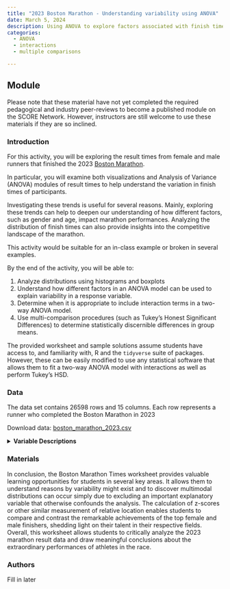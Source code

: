 ```yaml
---
title: "2023 Boston Marathon - Understanding variability using ANOVA"
date: March 5, 2024
description: Using ANOVA to explore factors associated with finish time for runners in the 2023 Boston Marathon
categories:
  - ANOVA
  - interactions
  - multiple comparisons

---
```


## Module

Please note that these material have not yet completed the required pedagogical and industry peer-reviews to become a published module on the SCORE Network. However, instructors are still welcome to use these materials if they are so inclined.

### Introduction

For this activity, you will be exploring the result times from female and male runners that finished the 2023 [Boston Marathon](https://www.baa.org/races/boston-marathon){target="_blank"}. 

In particular, you will examine both visualizations and Analysis of Variance (ANOVA) modules of result times to help understand the variation in finish times of participants.

Investigating these trends is useful for several reasons. Mainly, exploring these trends can help to deepen our understanding of how different factors, such as gender and age, impact marathon performances. Analyzing the distribution of finish times can also provide insights into the competitive landscape of the marathon.

::: {.callout-note collapse="true" title="Activity Length" appearance="minimal"}
This activity would be suitable for an in-class example or broken in several examples.
:::

::: {.callout-note collapse="true" title="Learning Objectives" appearance="minimal"}
By the end of the activity, you will be able to:

1. Analyze distributions using histograms and boxplots
2. Understand how different factors in an ANOVA model can be used to explain variability in a response variable.
3. Determine when it is appropriate to include interaction terms in a two-way ANOVA model.
4. Use multi-comparison procedures (such as Tukey's Honest Significant Differences) to determine statistically discernible differences in group means.
:::

::: {.callout-note collapse="true" title="Methods" appearance="minimal"}



:::

::: {.callout-note collapse="true" title="Technology Requiremens" appearance="minimal"}
The provided worksheet and sample solutions assume students have access to, and familiarity with, R and the `tidyverse` suite of packages. However, these can be easily modified to use any statistical software that allows them to fit a two-way ANOVA model with interactions as well as perform Tukey's HSD.
:::

### Data

The data set contains 26598 rows and 15 columns. Each row represents a runner who completed the Boston Marathon in 2023

Download data: [boston_marathon_2023.csv](boston_marathon_2023.csv)

<details>
<summary><b>Variable Descriptions</b></summary>

| Variable | Description |
|----|----------------------------|
| age_group | age group of the runner |
| place_overall | finishing place of the runner out of all runners |
| place_gender | finishing place of runner among the same gender |
| place_division | finishing place of runner among runners of the same gender and age group |
| name | name of runner |
| gender | gender of runner |
| team | team the runner is affiliated with |
| bib_number | bib number of runner |
| half_time | half marathon time of runner |
| finish_net | finishing time timed from when they cross the starting gate |
| finish_gun | finishing time of runner timed from when the starter gun is fired |
| age_group | age group of the runner |
| half_time_sec | half marathon time in seconds |
| finish_net_sec | net finish in seconds |
| finish_gun_sec | gun finish in seconds |
| finish_net_minutes | net finish in minutes |



**Data Source**

[Boston Athletic Association](https://www.baa.org){target="_blank"}

</details>

### Materials

<!--
[Class handout](boston_marathon_anova_worksheet.docx)

[Class handout - with solutions](boston_marathon_anova_worksheet-key.docx)
-->

::: {.callout-note collapse="true" title="Conclusion" appearance="minimal"}



In conclusion, the Boston Marathon Times worksheet provides valuable learning opportunities for students in several key areas. It allows them to understand reasons by variability might exist and to discover multimodal distributions can occur simply due to excluding an important explanatory variable that otherwise confounds the analysis. The calculation of z-scores or other similar measurement of relative location enables students to compare and contrast the remarkable achievements of the top female and male finishers, shedding light on their talent in their respective fields. Overall, this worksheet allows students to critically analyze the 2023 marathon result data and draw meaningful conclusions about the extraordinary performances of athletes in the race.

:::

### Authors

Fill in later
